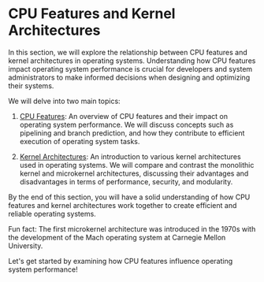 
# CPU Features and Kernel Architectures

In this section, we will explore the relationship between CPU features and kernel architectures in operating systems. Understanding how CPU features impact operating system performance is crucial for developers and system administrators to make informed decisions when designing and optimizing their systems.

We will delve into two main topics:

1. [CPU Features](/cpu-features-and-kernel-architectures/cpu-features): An overview of CPU features and their impact on operating system performance. We will discuss concepts such as pipelining and branch prediction, and how they contribute to efficient execution of operating system tasks.

2. [Kernel Architectures](/cpu-features-and-kernel-architectures/kernel-architectures): An introduction to various kernel architectures used in operating systems. We will compare and contrast the monolithic kernel and microkernel architectures, discussing their advantages and disadvantages in terms of performance, security, and modularity.

By the end of this section, you will have a solid understanding of how CPU features and kernel architectures work together to create efficient and reliable operating systems.

<Callout type="info">
Fun fact: The first microkernel architecture was introduced in the 1970s with the development of the Mach operating system at Carnegie Mellon University.
</Callout>

Let's get started by examining how CPU features influence operating system performance!